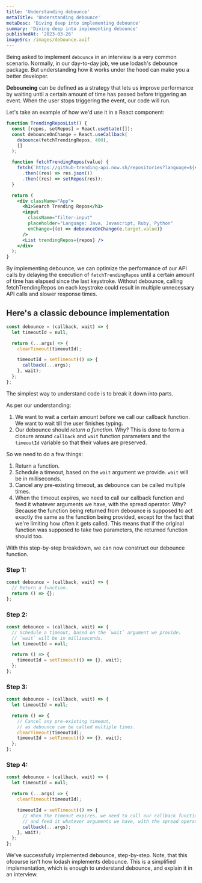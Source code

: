 ```yaml
---
title: 'Understanding debounce'
metaTitle: 'Understanding debounce'
metaDesc: 'Diving deep into implementing debounce'
summary: 'Diving deep into implementing debounce'
publishedAt: '2023-03-26'
imageSrc: /images/debounce.avif
---
```


<CustomAvatar />

Being asked to implement `debounce` in an interview is a very common scenario. Normally, in our day-to-day job, we use lodash's debounce package. But understanding how it works under the hood can make you a better developer.

**Debouncing** can be defined as a strategy that lets us improve performance by waiting until a certain amount of time has passed before triggering an event. When the user stops triggering the event, our code will run.

Let's take an example of how we'd use it in a React component:

```jsx showLineNumbers title="TrendingReposList.js"
function TrendingReposList() {
  const [repos, setRepos] = React.useState([]);
  const debounceOnChange = React.useCallback(
    debounce(fetchTrendingRepos, 400),
    []
  );

  function fetchTrendingRepos(value) {
    fetch(`https://github-trending-api.now.sh/repositories?language=${value}`)
      .then((res) => res.json())
      .then((res) => setRepos(res));
  }

  return (
    <div className="App">
      <h1>Search Trending Repos</h1>
      <input
        className="filter-input"
        placeholder="Language: Java, Javascript, Ruby, Python"
        onChange={(e) => debounceOnChange(e.target.value)}
      />
      <List trendingRepos={repos} />
    </div>
  );
}
```

By implementing debounce, we can optimize the performance of our API calls by delaying the execution of `fetchTrendingRepos` until a certain amount of time has elapsed since the last keystroke. Without debounce, calling fetchTrendingRepos on each keystroke could result in multiple unnecessary API calls and slower response times.

## Here's a classic debounce implementation

```js title="debounce.js" {1-3,4}
const debounce = (callback, wait) => {
  let timeoutId = null;

  return (...args) => {
    clearTimeout(timeoutId);

    timeoutId = setTimeout(() => {
      callback(...args);
    }, wait);
  };
};
```

The simplest way to understand code is to break it down into parts.

As per our understanding:

1. We want to wait a certain amount before we call our callback function. We want to wait till the user finishes typing.
2. Our debounce should _return a function_. Why? This is done to form a closure around `callback` and `wait` function parameters and the `timeoutId` variable so that their values are preserved.

So we need to do a few things:

1. Return a function.
2. Schedule a timeout, based on the `wait` argument we provide. `wait` will be in milliseconds.
3. Cancel any pre-existing timeout, as debounce can be called multiple times.
4. When the timeout expires, we need to call our callback function and feed it whatever arguments we have, with the spread operator. Why? Because the function being returned from debounce is supposed to act exactly the same as the function being provided, except for the fact that we're limiting how often it gets called. This means that if the original function was supposed to take two parameters, the returned function should too.

With this step-by-step breakdown, we can now construct our debounce function.

### Step 1:

```js
const debounce = (callback, wait) => {
  // Return a function.
  return () => {};
};
```

### Step 2:

```js {4, 7}
const debounce = (callback, wait) => {
  // Schedule a timeout, based on the `wait` argument we provide.
  // `wait` will be in milliseconds.
  let timeoutId = null;

  return () => {
    timeoutId = setTimeout(() => {}, wait);
  };
};
```

### Step 3:

```js {7}
const debounce = (callback, wait) => {
  let timeoutId = null;

  return () => {
    // Cancel any pre-existing timeout,
    // as debounce can be called multiple times.
    clearTimeout(timeoutId);
    timeoutId = setTimeout(() => {}, wait);
  };
};
```

### Step 4:

```js showLineNumbers {4, 10}
const debounce = (callback, wait) => {
  let timeoutId = null;

  return (...args) => {
    clearTimeout(timeoutId);

    timeoutId = setTimeout(() => {
      // When the timeout expires, we need to call our callback function
      // and feed it whatever arguments we have, with the spread operator
      callback(...args);
    }, wait);
  };
};
```

We've successfully implemented debounce, step-by-step. Note, that this ofcourse isn't how lodash implements debounce. This is a simplified implementation, which is enough to understand debounce, and explain it in an interview.
